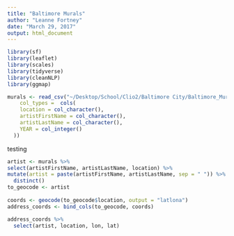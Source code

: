 ```yaml
---
title: "Baltimore Murals"
author: "Leanne Fortney"
date: "March 29, 2017"
output: html_document
---
```



```r

library(sf)                  
library(leaflet)            
library(scales)             
library(tidyverse)
library(cleanNLP)
library(ggmap)
```
```r
murals <- read_csv("~/Desktop/School/Clio2/Baltimore City/Baltimore_Murals/Baltimore_City_Murals.csv",
    col_types =  cols(
    location = col_character(),
    artistFirstName = col_character(),
    artistLastName = col_character(),
    YEAR = col_integer()
  ))
```
testing

```r

artist <- murals %>% 
select(artistFirstName, artistLastName, location) %>% 
mutate(artist = paste(artistFirstName, artistLastName, sep = " ")) %>% 
  distinct()
to_geocode <- artist
  
coords <- geocode(to_geocode$location, output = "latlona")
address_coords <- bind_cols(to_geocode, coords)

address_coords %>% 
  select(artist, location, lon, lat)



```

